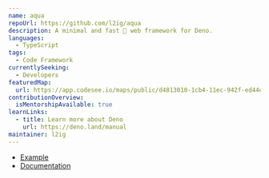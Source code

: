 ```yaml
---
name: aqua
repoUrl: https://github.com/l2ig/aqua
description: A minimal and fast 🏃 web framework for Deno.
languages:
  - TypeScript
tags:
  - Code Framework
currentlySeeking:
  - Developers
featuredMap:
  url: https://app.codesee.io/maps/public/d4813010-1cb4-11ec-942f-ed44d2bfc656
contributionOverview:
  isMentorshipAvailable: true
learnLinks:
  - title: Learn more about Deno
    url: https://deno.land/manual
maintainer: l2ig
---
```


<Overview>

* [Example](https://github.com/l2ig/aqua#example-usage)
* [Documentation](https://doc.deno.land/https/deno.land/x/aqua/mod.ts)

</Overview>
